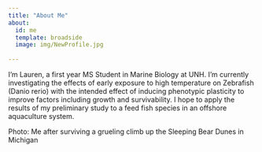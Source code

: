 ```yaml
---
title: "About Me"
about:
  id: me
  template: broadside
  image: img/NewProfile.jpg
  
---
```

  
:::{#me}

I'm Lauren, a first year MS Student in Marine Biology at UNH. I'm currently investigating the effects of early exposure to high temperature on Zebrafish (Danio rerio) with the intended effect of inducing phenotypic plasticity to improve factors including growth and survivability. I hope to apply the results of my preliminary study to a feed fish species in an offshore aquaculture system.

:::

Photo: Me after surviving a grueling climb up the Sleeping Bear Dunes in Michigan
